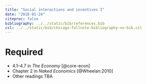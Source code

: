 ```yaml
---
title: "Social interactions and incentives I"
date: "2018-01-24"
citeproc: false
bibliography: ../../static/bib/references.bib
csl: ../../static/bib/chicago-fullnote-bibliography-no-bib.csl
---
```


# Required

- 4.1–4.7 in *The Economy* [@core-econ]
- Chapter 2 in *Naked Economics* [@Wheelan:2010]
- Other readings TBA
